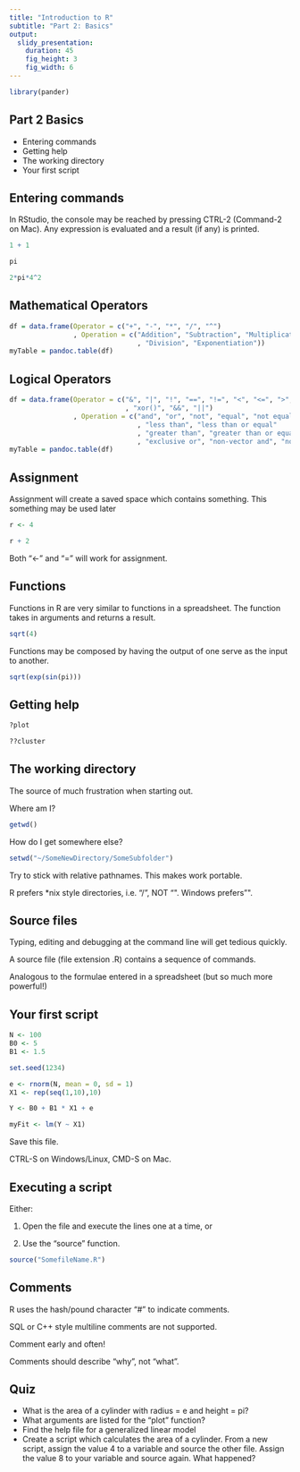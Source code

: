 ```yaml
---
title: "Introduction to R"
subtitle: "Part 2: Basics"
output:
  slidy_presentation:
    duration: 45
    fig_height: 3
    fig_width: 6
---
```


```r
library(pander)
```

## Part 2 Basics

* Entering commands
* Getting help
* The working directory
* Your first script

## Entering commands

In RStudio, the console may be reached by pressing CTRL-2 (Command-2 on Mac). Any expression is evaluated and a result (if any) is printed.

```r
1 + 1

pi

2*pi*4^2
```

## Mathematical Operators

```r
df = data.frame(Operator = c("+", "-", "*", "/", "^")
                , Operation = c("Addition", "Subtraction", "Multiplication"
                                , "Division", "Exponentiation"))
myTable = pandoc.table(df)
```

## Logical Operators

```r
df = data.frame(Operator = c("&", "|", "!", "==", "!=", "<", "<=", ">", ">="
                             , "xor()", "&&", "||")
                , Operation = c("and", "or", "not", "equal", "not equal"
                                , "less than", "less than or equal"
                                , "greater than", "greater than or equal"
                                , "exclusive or", "non-vector and", "non-vector or"))
myTable = pandoc.table(df)
```

## Assignment

Assignment will create a saved space which contains something. This something may be used later

```r
r <- 4

r + 2
```

Both "<-" and "=" will work for assignment.

## Functions

Functions in R are very similar to functions in a spreadsheet. The function takes in arguments and returns a result.

```r
sqrt(4)
```

Functions may be composed by having the output of one serve as the input to another.

```r
sqrt(exp(sin(pi)))
```

## Getting help

```r
?plot

??cluster
```

## The working directory

The source of much frustration when starting out.

Where am I?

```r
getwd()
```

How do I get somewhere else?

```r
setwd("~/SomeNewDirectory/SomeSubfolder")
```

Try to stick with relative pathnames. This makes work portable.

R prefers *nix style directories, i.e. "/", NOT "\". Windows prefers "\".

## Source files

Typing, editing and debugging at the command line will get tedious quickly.

A source file (file extension .R) contains a sequence of commands.

Analogous to the formulae entered in a spreadsheet (but so much more powerful!)

## Your first script

```r
N <- 100
B0 <- 5
B1 <- 1.5

set.seed(1234)

e <- rnorm(N, mean = 0, sd = 1)
X1 <- rep(seq(1,10),10)

Y <- B0 + B1 * X1 + e

myFit <- lm(Y ~ X1)
```

Save this file.

CTRL-S on Windows/Linux, CMD-S on Mac.

## Executing a script

Either: 

1. Open the file and execute the lines one at a time, or

2. Use the "source" function.

```r
source("SomefileName.R")
```

## Comments

R uses the hash/pound character "#" to indicate comments.

SQL or C++ style multiline comments are not supported.

Comment early and often!

Comments should describe "why", not "what".

## Quiz

* What is the area of a cylinder with radius = e and height = pi?
* What arguments are listed for the "plot" function?
* Find the help file for a generalized linear model
* Create a script which calculates the area of a cylinder. From a new script, assign the value 4 to a variable and source the other file. Assign the value 8 to your variable and source again. What happened?